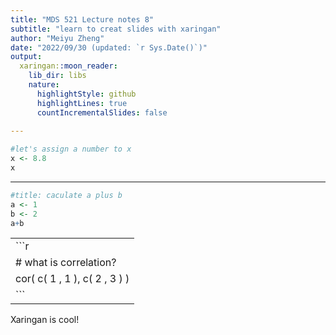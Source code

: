 ```yaml
---
title: "MDS 521 Lecture notes 8"
subtitle: "learn to creat slides with xaringan"
author: "Meiyu Zheng"
date: "2022/09/30 (updated: `r Sys.Date()`)"
output:
  xaringan::moon_reader:
    lib_dir: libs
    nature:
      highlightStyle: github
      highlightLines: true
      countIncrementalSlides: false
  
---
```

```r
#let's assign a number to x
x <- 8.8
x
```
---
      
```r
#title: caculate a plus b 
a <- 1
b <- 2
a+b
```
---
```r
# what is correlation?
cor( c( 1 , 1 ), c( 2 , 3 ) )
```
---
Xaringan is cool!
    

